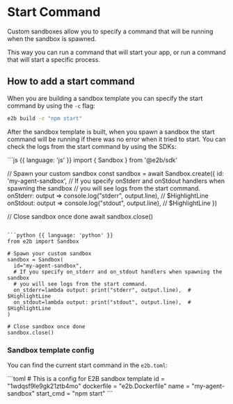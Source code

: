 # Start Command

Custom sandboxes allow you to specify a command that will be running when the sandbox is spawned.

This way you can run a command that will start your app, or run a command that will start a specific process.


## How to add a start command

When you are building a sandbox template you can specify the start command by using the `-c` flag:

```bash
e2b build -c "npm start"
```

After the sandbox template is built, when you spawn a sandbox the start command will be running if there was no error when it tried to start.
You can check the logs from the start command by using the SDKs:


<CodeGroup title="Check start command logs" isRunnable={false}>
```js {{ language: 'js' }}
import { Sandbox } from '@e2b/sdk'

// Spawn your custom sandbox
const sandbox = await Sandbox.create({ 
  id: 'my-agent-sandbox',
  // If you specify onStderr and onStdout handlers when spawning the sandbox
  // you will see logs from the start command.
  onStderr: output => console.log("stderr", output.line), // $HighlightLine
  onStdout: output => console.log("stdout", output.line), // $HighlightLine
})

// Close sandbox once done
await sandbox.close()
```

```python {{ language: 'python' }}
from e2b import Sandbox

# Spawn your custom sandbox
sandbox = Sandbox(
  id="my-agent-sandbox",
  # If you specify on_stderr and on_stdout handlers when spawning the sandbox
  # you will see logs from the start command.
  on_stderr=lambda output: print("stderr", output.line),  # $HighlightLine
  on_stdout=lambda output: print("stdout", output.line),  # $HighlightLine
)

# Close sandbox once done
sandbox.close()
```
</CodeGroup>


### Sandbox template config

You can find the current start command in the `e2b.toml`:

<CodeGroup isFileName title="e2b.toml" isRunnable={false}>
```toml
# This is a config for E2B sandbox template
id = "1wdqsf9le9gk21ztb4mo"
dockerfile = "e2b.Dockerfile"
name = "my-agent-sandbox"
start_cmd = "npm start"
```
</CodeGroup>
